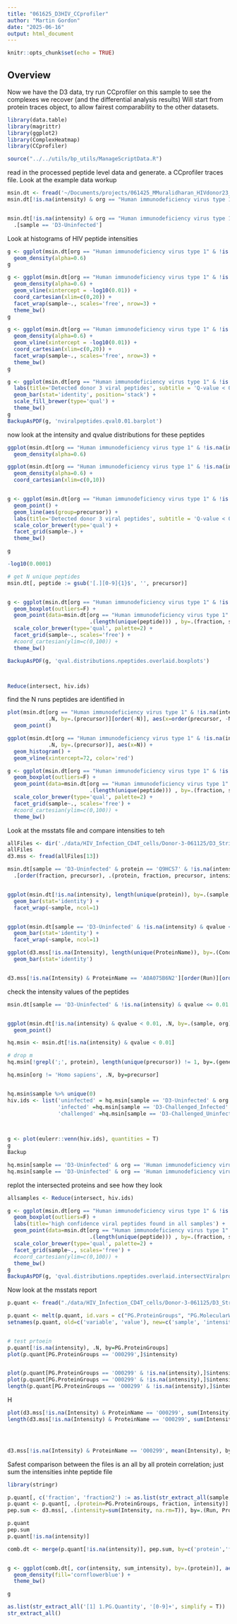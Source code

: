 ```yaml
---
title: "061625_D3HIV_CCprofiler"
author: "Martin Gordon"
date: "2025-06-16"
output: html_document
---
```


```r
knitr::opts_chunk$set(echo = TRUE)
```

## Overview

Now we have the D3 data, try run CCprofiler on this sample to see the complexes we recover (and the differential analysis results)
Will start from protein traces object, to allow fairest comparability to the other datasets.

```r
library(data.table)
library(magrittr)
library(ggplot2)
library(ComplexHeatmap)
library(CCprofiler)

source("../../utils/bp_utils/ManageScriptData.R")
```
read in the processed peptide level data and generate. a CCprofiler traces file. Look at the example data workup
```r
msin.dt <- fread('~/Documents/projects/061425_MMuralidharan_HIVdonor23_SECMS/061625_D3_MSstatsSmmarization_data/2025_06_16_hiv.d3.peptide.ints.long.csv.gz')
msin.dt[!is.na(intensity) & org == "Human immunodeficiency virus type 1" & decoy != TRUE, .N, by=sample]


msin.dt[!is.na(intensity) & org == "Human immunodeficiency virus type 1", ] %>% 
  .[sample == 'D3-Uninfected']
```
Look at histograms of HIV peptide intensities 
```r
g <- ggplot(msin.dt[org == "Human immunodeficiency virus type 1" & !is.na(intensity) & decoy != TRUE], aes(x=log2(intensity), fill=sample)) +
  geom_density(alpha=0.6)
g

```


```r
g <- ggplot(msin.dt[org == "Human immunodeficiency virus type 1" & !is.na(intensity) & decoy != TRUE], aes(x=-log10(qvalue), fill=sample)) +
  geom_density(alpha=0.6) +
  geom_vline(xintercept = -log10(0.01)) +
  coord_cartesian(xlim=c(0,20)) +
  facet_wrap(sample~., scales='free', nrow=3) +
  theme_bw()
g
```
```r
g <- ggplot(msin.dt[org == "Human immunodeficiency virus type 1" & !is.na(intensity) & decoy != TRUE & pg_specific == 'True'], aes(x=-log10(qvalue), fill=sample)) +
  geom_density(alpha=0.6) +
  geom_vline(xintercept = -log10(0.01)) +
  coord_cartesian(xlim=c(0,20)) +
  facet_wrap(sample~., scales='free', nrow=3) +
  theme_bw()
g

g <- ggplot(msin.dt[org == "Human immunodeficiency virus type 1" & !is.na(intensity) & decoy != TRUE & pg_specific == 'True' & qvalue < 0.01, .N, by=.(gene,sample)] , aes(x=sample, y=N, fill=gene)) +
  labs(title='Detected donor 3 viral peptides', subtitle = 'Q-value < 0.01') +
  geom_bar(stat='identity', position='stack') +
  scale_fill_brewer(type='qual') +
  theme_bw()
g
BackupAsPDF(g, 'nviralpeptides.qval0.01.barplot')
```
now look at the intensity and qvalue distributions for these peptides

```r
ggplot(msin.dt[org == "Human immunodeficiency virus type 1" & !is.na(intensity) & decoy != TRUE & pg_specific == 'True' & qvalue < 0.01, ], aes(x=log2(intensity), fill=sample)) +
  geom_density(alpha=0.6)

ggplot(msin.dt[org == "Human immunodeficiency virus type 1" & !is.na(intensity) & decoy != TRUE & pg_specific == 'True' & qvalue < 0.01, ], aes(x=-log10(qvalue), fill=sample)) +
  geom_density(alpha=0.6) +
  coord_cartesian(xlim=c(0,10))


g <- ggplot(msin.dt[org == "Human immunodeficiency virus type 1" & !is.na(intensity) & decoy != TRUE & pg_specific == 'True' & qvalue < 0.01, ] , aes(x=fraction,y=log2(intensity),color=gene)) +
  geom_point() +
  geom_line(aes(group=precursor)) +
  labs(title='Detected donor 3 viral peptides', subtitle = 'Q-value < 0.01') +
  scale_color_brewer(type='qual') +
  facet_grid(sample~.) +
  theme_bw()

g

-log10(0.0001)
```

```r
# get N unique peptides 
msin.dt[, peptide := gsub('[.][0-9]{1}$', '', precursor)]


g <- ggplot(msin.dt[org == "Human immunodeficiency virus type 1" & !is.na(intensity) & decoy != TRUE & pg_specific == 'True' & qvalue < 0.01, ] , aes(x=as.factor(fraction), y=-log10(qvalue), color=sample)) +
  geom_boxplot(outliers=F) +
  geom_point(data=msin.dt[org == "Human immunodeficiency virus type 1" & !is.na(intensity) & decoy != TRUE & pg_specific == 'True' & qvalue < 0.01, 
                          .(length(unique(peptide))) , by=.(fraction, sample)], aes(x=as.factor(fraction), y=V1), color='red') +
  scale_color_brewer(type='qual', palette=2) +
  facet_grid(sample~., scales='free') +
  #coord_cartesian(ylim=c(0,100)) +
  theme_bw()

BackupAsPDF(g, 'qval.distributions.npeptides.overlaid.boxplots')



Reduce(intersect, hiv.ids)
```
find the N runs peptides are identified in 
```r
plot(msin.dt[org == "Human immunodeficiency virus type 1" & !is.na(intensity) & decoy != TRUE & pg_specific == 'True' & qvalue < 0.01, 
             .N, by=.(precursor)][order(-N)], aes(x=order(precursor, -N), y=N)) +
  geom_point()

ggplot(msin.dt[org == "Human immunodeficiency virus type 1" & !is.na(intensity) & decoy != TRUE & pg_specific == 'True' & qvalue < 0.01, 
             .N, by=.(precursor)], aes(x=N)) +
  geom_histogram() +
  geom_vline(xintercept=72, color='red') 

```
```r

g <- ggplot(msin.dt[org == "Human immunodeficiency virus type 1" & !is.na(intensity) & decoy != TRUE & pg_specific == 'True' & qvalue < 0.01, ] , aes(x=as.factor(fraction), y=-log10(qvalue), color=sample)) +
  geom_boxplot(outliers=F) +
  geom_point(data=msin.dt[org == "Human immunodeficiency virus type 1" & !is.na(intensity) & decoy != TRUE & pg_specific == 'True' & qvalue < 0.01, 
                          .(length(unique(peptide))) , by=.(fraction, sample)], aes(x=as.factor(fraction), y=V1), color='red') +
  scale_color_brewer(type='qual', palette=2) +
  facet_grid(sample~., scales='free') +
  #coord_cartesian(ylim=c(0,100)) +
  theme_bw()
```



Look at the msstats file and compare intensities to teh 

```r
allFiles <- dir('./data/HIV_Infection_CD4T_cells/Donor-3-061125/D3_Stringent_Spectronaut_Parameters_061225/', full.names = T, include.dirs = T, recursive = T)
allFiles
d3.mss <- fread(allFiles[13])
```

```r
msin.dt[sample == 'D3-Uninfected' & protein == 'Q9HCS7' & !is.na(intensity)] %>% 
  .[order(fraction, precursor), .(protein, fraction, precursor, intensity)]


ggplot(msin.dt[!is.na(intensity), length(unique(protein)), by=.(sample, fraction)],  aes(x=fraction, y=V1, fill=sample)) +
  geom_bar(stat='identity') +
  facet_wrap(~sample, ncol=1)


ggplot(msin.dt[sample == 'D3-Uninfected' & !is.na(intensity) & qvalue < 0.01, length(unique(protein)), by=.(sample, fraction)],  aes(x=fraction, y=V1, fill=sample)) +
  geom_bar(stat='identity') +
  facet_wrap(~sample, ncol=1)
```
```r
ggplot(d3.mss[!is.na(Intensity), length(unique(ProteinName)), by=.(Condition, Run)],  aes(x=Run, y=V1, fill=Condition)) +
  geom_bar(stat='identity')


d3.mss[!is.na(Intensity) & ProteinName == 'A0A075B6N2'][order(Run)][order(PeptideSequence), .(PeptideSequence, Run, Intensity)] 
```
check the intensity values of the peptides
```r
msin.dt[sample == 'D3-Uninfected' & !is.na(intensity) & qvalue <= 0.01 & protein == 'A0A075B6N2'][order(fraction)][order(precursor), .(precursor, fraction, intensity)]


ggplot(msin.dt[!is.na(intensity) & qvalue < 0.01, .N, by=.(sample, org)], aes(x=sample, y=log10(N), color=org)) +
  geom_point()
```

```r
hq.msin <- msin.dt[!is.na(intensity) & qvalue < 0.01]

# drop m
hq.msin[!grepl(';', protein), length(unique(precursor)) != 1, by=.(gene, org,sample)][V1 == TRUE][, .N, by=.(sample, org)]
```
```r
hq.msin[org != 'Homo sapiens', .N, by=precursor]


hq.msin$sample %>% unique(0)
hiv.ids <- list('uninfected' = hq.msin[sample == 'D3-Uninfected' & org == 'Human immunodeficiency virus type 1', unique(precursor)],
                'infected' =hq.msin[sample == 'D3-Challenged_Infected' & org == 'Human immunodeficiency virus type 1', unique(precursor)],
                'challenged' =hq.msin[sample == 'D3-Challenged_Uninfected' & org == 'Human immunodeficiency virus type 1', unique(precursor)])
                


g <- plot(eulerr::venn(hiv.ids), quantities = T)
g
Backup

hq.msin[sample == 'D3-Uninfected' & org == 'Human immunodeficiency virus type 1']
hq.msin[sample == 'D3-Uninfected' & org == 'Human immunodeficiency virus type 1', unique(prec)]
```

replot the intersected proteins and see how they look

```r

allsamples <- Reduce(intersect, hiv.ids)

g <- ggplot(msin.dt[org == "Human immunodeficiency virus type 1" & !is.na(intensity) & decoy != TRUE & pg_specific == 'True' & qvalue < 0.01 & precursor %in% allsamples, ] , aes(x=as.factor(fraction), y=-log10(qvalue), color=sample)) +
  geom_boxplot(outliers=F) +
  labs(title='high confidence viral peptides found in all samples') +
  geom_point(data=msin.dt[org == "Human immunodeficiency virus type 1" & !is.na(intensity) & decoy != TRUE & pg_specific == 'True' & qvalue < 0.01 & precursor %in% allsamples, 
                          .(length(unique(peptide))) , by=.(fraction, sample)], aes(x=as.factor(fraction), y=V1), color='red') +
  scale_color_brewer(type='qual', palette=2) +
  facet_grid(sample~., scales='free') +
  #coord_cartesian(ylim=c(0,100)) +
  theme_bw()
g
BackupAsPDF(g, 'qval.distributions.npeptides.overlaid.intersectViralprots.boxplots')
```


Now look at the msstats report

```r
p.quant <- fread("./data/HIV_Infection_CD4T_cells/Donor-3-061125/D3_Stringent_Spectronaut_Parameters_061225//D3-Uninfected_061225/20250616_115716_D3_CD4_Uninfecetd_061125_Prot_Report_Recent.tsv")

p.quant <- melt(p.quant, id.vars = c("PG.ProteinGroups", "PG.MolecularWeight"))
setnames(p.quant, old=c('variable', 'value'), new=c('sample', 'intensity'))


# test prtoein
p.quant[!is.na(intensity), .N, by=PG.ProteinGroups]
plot(p.quant[PG.ProteinGroups == 'O00299',]$intensity)


plot(p.quant[PG.ProteinGroups == 'O00299' & !is.na(intensity),]$intensity)
plot(p.quant[PG.ProteinGroups == 'O00299' & !is.na(intensity),]$intensity)
length(p.quant[PG.ProteinGroups == 'O00299' & !is.na(intensity),]$intensity)


```
H
```r
plot(d3.mss[!is.na(Intensity) & ProteinName == 'O00299', sum(Intensity), by=.(Condition, Run)]$V1) 
length(d3.mss[!is.na(Intensity) & ProteinName == 'O00299', sum(Intensity), by=.(Condition, Run)]$V1)




d3.mss[!is.na(Intensity) & ProteinName == 'O00299', mean(Intensity), by=.(Condition, Run)][order(Run)]
```

Safest comparison between the files is an all by all protein correlation; just sum the intensities inhte peptide file 

```r
library(stringr)

p.quant[, c('fraction', 'fraction2') := as.list(str_extract_all(sample, '[0-9]+', simplify = T)), by=.I]
p.quant <- p.quant[, .(protein=PG.ProteinGroups, fraction, intensity)]
pep.sum <- d3.mss[, .(intensity=sum(Intensity, na.rm=T)), by=.(Run, ProteinName, Condition)][,.(protein=ProteinName, fraction=as.character(Run), sum_intensity=intensity)]

p.quant
pep.sum
p.quant[!is.na(intensity)]

comb.dt <- merge(p.quant[!is.na(intensity)], pep.sum, by=c('protein','fraction'))


g <- ggplot(comb.dt[, cor(intensity, sum_intensity), by=.(protein)], aes(V1)) +
  geom_density(fill='cornflowerblue') +
  theme_bw()

g

as.list(str_extract_all('[1] 1.PG.Quantity', '[0-9]+', simplify = T))
str_extract_all()


```



